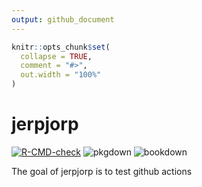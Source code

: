```yaml
---
output: github_document
---
```


<!-- README.md is generated from README.Rmd. Please edit that file -->

```r
knitr::opts_chunk$set(
  collapse = TRUE,
  comment = "#>",
  out.width = "100%"
)
```

# jerpjorp

<!-- badges: start -->
[![R-CMD-check](https://github.com/jasonywlai/super-winner/workflows/R-CMD-check/badge.svg)](https://github.com/jasonywlai/super-winner/actions)
![pkgdown](https://github.com/jasonywlai/super-winner/workflows/pkgdown/badge.svg)
![bookdown](https://github.com/jasonywlai/super-winner/workflows/bookdown/badge.svg)

<!-- badges: end -->

The goal of jerpjorp is to test github actions

